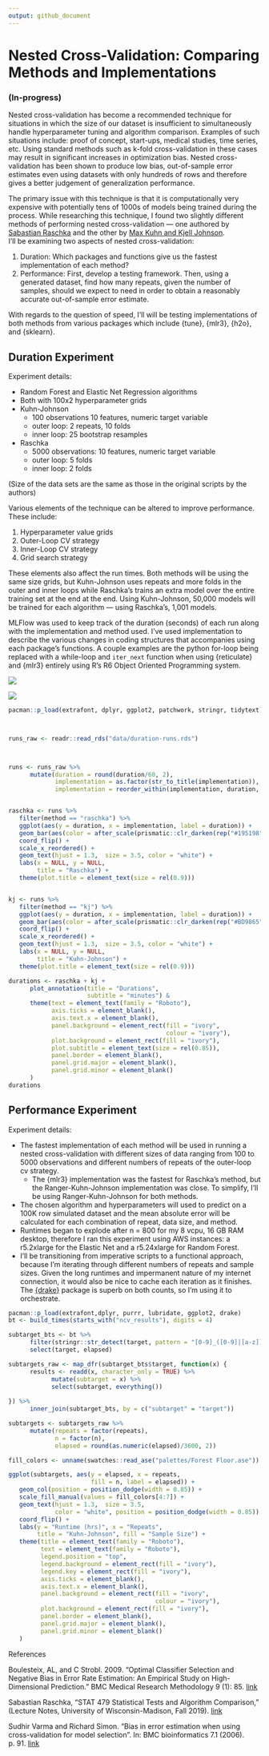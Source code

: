 ```yaml
---
output: github_document
---
```


# Nested Cross-Validation: Comparing Methods and Implementations  
### (In-progress)

Nested cross-validation has become a recommended technique for situations in which the size of our dataset is insufficient to simultaneously handle hyperparameter tuning and algorithm comparison. Examples of such situations include: proof of concept, start-ups, medical studies, time series, etc. Using standard methods such as k-fold cross-validation in these cases may result in  significant increases in optimization bias. Nested cross-validation has been shown to produce low bias, out-of-sample error estimates even using datasets with only hundreds of rows and therefore gives a better judgement of generalization performance.  

The primary issue with this technique is that it is computationally very expensive with potentially tens of 1000s of models being trained during the process. While researching this technique, I found two slightly different methods of performing nested cross-validation — one authored by [Sabastian Raschka](https://github.com/rasbt/stat479-machine-learning-fs19/blob/master/11_eval4-algo/code/11-eval4-algo__nested-cv_verbose1.ipynb) and the other by [Max Kuhn and Kjell Johnson](https://tidymodels.github.io/rsample/articles/Applications/Nested_Resampling.html).  
I'll be examining two aspects of nested cross-validation:  

1. Duration: Which packages and functions give us the fastest implementation of each method?  
2. Performance: First, develop a testing framework. Then, using a generated dataset, find how many repeats, given the number of samples, should we expect to need in order to obtain a reasonably accurate out-of-sample error estimate.  

With regards to the question of speed, I'll will be testing implementations of both methods from various packages which include {tune}, {mlr3}, {h2o}, and {sklearn}.  


## Duration Experiment
Experiment details:  
   
   * Random Forest and Elastic Net Regression algorithms  
   * Both with 100x2 hyperparameter grids  
   * Kuhn-Johnson  
      + 100 observations  10 features, numeric target variable  
      + outer loop: 2 repeats, 10 folds  
      + inner loop: 25 bootstrap resamples  
   * Raschka  
      + 5000 observations: 10 features, numeric target variable  
      + outer loop: 5 folds  
      + inner loop: 2 folds  

(Size of the data sets are the same as those in the original scripts by the authors)  


Various elements of the technique can be altered to improve performance. These include:  

1. Hyperparameter value grids  
2. Outer-Loop CV strategy  
3. Inner-Loop CV strategy  
4. Grid search strategy  

These elements also affect the run times. Both methods will be using the same size grids, but Kuhn-Johnson uses repeats and more folds in the outer and inner loops while Raschka's trains an extra model over the entire training set at the end at the end. Using Kuhn-Johnson, 50,000 models will be trained for each algorithm — using Raschka's, 1,001 models.  

MLFlow was used to keep track of the duration (seconds) of each run along with the implementation and method used. I've used implementation to describe the various changes in coding structures that accompanies using each package's functions. A couple examples are the python for-loop being replaced with a while-loop and `iter_next` function when using {reticulate} and {mlr3} entirely using R's R6 Object Oriented Programming system.   

![](duration-experiment/outputs/0225-results.png)  

![](duration-experiment/outputs/duration-pkg-tbl.png)  

```r
pacman::p_load(extrafont, dplyr, ggplot2, patchwork, stringr, tidytext)



runs_raw <- readr::read_rds("data/duration-runs.rds")



runs <- runs_raw %>%
      mutate(duration = round(duration/60, 2),
             implementation = as.factor(str_to_title(implementation)),
             implementation = reorder_within(implementation, duration, method))


raschka <- runs %>% 
   filter(method == "raschka") %>%
   ggplot(aes(y = duration, x = implementation, label = duration)) + 
   geom_bar(aes(color = after_scale(prismatic::clr_darken(rep("#195198",4), 0.3))), fill = "#195198", stat = "identity", width = 0.50) +
   coord_flip() +
   scale_x_reordered() +
   geom_text(hjust = 1.3,  size = 3.5, color = "white") +
   labs(x = NULL, y = NULL,
        title = "Raschka") +
   theme(plot.title = element_text(size = rel(0.9)))


kj <- runs %>% 
   filter(method == "kj") %>%
   ggplot(aes(y = duration, x = implementation, label = duration)) + 
   geom_bar(aes(color = after_scale(prismatic::clr_darken(rep("#BD9865",5), 0.3))), stat = "identity", width = 0.50, fill = "#BD9865") +
   coord_flip() +
   scale_x_reordered() +
   geom_text(hjust = 1.3,  size = 3.5, color = "white") +
   labs(x = NULL, y = NULL,
        title = "Kuhn-Johnson") +
   theme(plot.title = element_text(size = rel(0.9)))

durations <- raschka + kj +
      plot_annotation(title = "Durations",
                      subtitle = "minutes") &
      theme(text = element_text(family = "Roboto"),
            axis.ticks = element_blank(),
            axis.text.x = element_blank(),
            panel.background = element_rect(fill = "ivory",
                                            colour = "ivory"),
            plot.background = element_rect(fill = "ivory"),
            plot.subtitle = element_text(size = rel(0.85)),
            panel.border = element_blank(),
            panel.grid.major = element_blank(),
            panel.grid.minor = element_blank()
      )
durations


```


## Performance Experiment  

Experiment details:  

  * The fastest implementation of each method will be used in running a nested cross-validation with different sizes of data ranging from 100 to 5000 observations and different numbers of repeats of the outer-loop cv strategy.  
      * The {mlr3} implementation was the fastest for Raschka's method, but the Ranger-Kuhn-Johnson implementation was close. To simplify, I'll be using Ranger-Kuhn-Johnson for both methods.  
  * The chosen algorithm and hyperparameters will used to predict on a 100K row simulated dataset and the mean absolute error will be calculated for each combination of repeat, data size, and method.  
  * Runtimes began to explode after n = 800 for my 8 vcpu, 16 GB RAM desktop, therefore I ran this experiment using AWS instances: a r5.2xlarge for the Elastic Net and a r5.24xlarge for Random Forest.  
  * I'll be transitioning from imperative scripts to a functional approach, because I'm iterating through different numbers of repeats and sample sizes. Given the long runtimes and impermanent nature of my internet connection, it would also be nice to cache each iteration as it finishes. The [{drake}](https://github.com/ropensci/drake) package is superb on both counts, so I'm using it to orchestrate.  

```r

pacman::p_load(extrafont,dplyr, purrr, lubridate, ggplot2, drake)
bt <- build_times(starts_with("ncv_results"), digits = 4)

subtarget_bts <- bt %>% 
      filter(stringr::str_detect(target, pattern = "[0-9]_([0-9]|[a-z])")) %>% 
      select(target, elapsed)

subtargets_raw <- map_dfr(subtarget_bts$target, function(x) {
      results <- readd(x, character_only = TRUE) %>% 
            mutate(subtarget = x) %>% 
            select(subtarget, everything())
      
}) %>% 
      inner_join(subtarget_bts, by = c("subtarget" = "target"))

subtargets <- subtargets_raw %>% 
      mutate(repeats = factor(repeats),
             n = factor(n),
             elapsed = round(as.numeric(elapsed)/3600, 2))

```

```r

fill_colors <- unname(swatches::read_ase("palettes/Forest Floor.ase"))

ggplot(subtargets, aes(y = elapsed, x = repeats,
                       fill = n, label = elapsed)) +
   geom_col(position = position_dodge(width = 0.85)) +
   scale_fill_manual(values = fill_colors[4:7]) +
   geom_text(hjust = 1.3,  size = 3.5,
             color = "white", position = position_dodge(width = 0.85)) +
   coord_flip() +
   labs(y = "Runtime (hrs)", x = "Repeats",
        title = "Kuhn-Johnson", fill = "Sample Size") +
   theme(title = element_text(family = "Roboto"),
         text = element_text(family = "Roboto"),
         legend.position = "top",
         legend.background = element_rect(fill = "ivory"),
         legend.key = element_rect(fill = "ivory"),
         axis.ticks = element_blank(),
         axis.text.x = element_blank(),
         panel.background = element_rect(fill = "ivory",
                                         colour = "ivory"),
         plot.background = element_rect(fill = "ivory"),
         panel.border = element_blank(),
         panel.grid.major = element_blank(),
         panel.grid.minor = element_blank()
   )

```





References  

Boulesteix, AL, and C Strobl. 2009. “Optimal Classifier Selection and Negative Bias in Error Rate Estimation: An Empirical Study on High-Dimensional Prediction.” BMC Medical Research Methodology 9 (1): 85. [link](https://www.researchgate.net/publication/40756303_Optimal_classifier_selection_and_negative_bias_in_error_rate_estimation_An_empirical_study_on_high-dimensional_prediction)  

Sabastian Raschka, "STAT 479 Statistical Tests and Algorithm Comparison," (Lecture Notes, University of Wisconsin-Madison, Fall 2019). [link](https://github.com/rasbt/stat479-machine-learning-fs19/blob/master/11_eval4-algo/11-eval4-algo__notes.pdf)  

Sudhir Varma and Richard Simon. "Bias in error estimation when using cross-validation for model selection". In: BMC bioinformatics 7.1 (2006). p. 91. [link](https://bmcbioinformatics.biomedcentral.com/articles/10.1186/1471-2105-7-91)  




